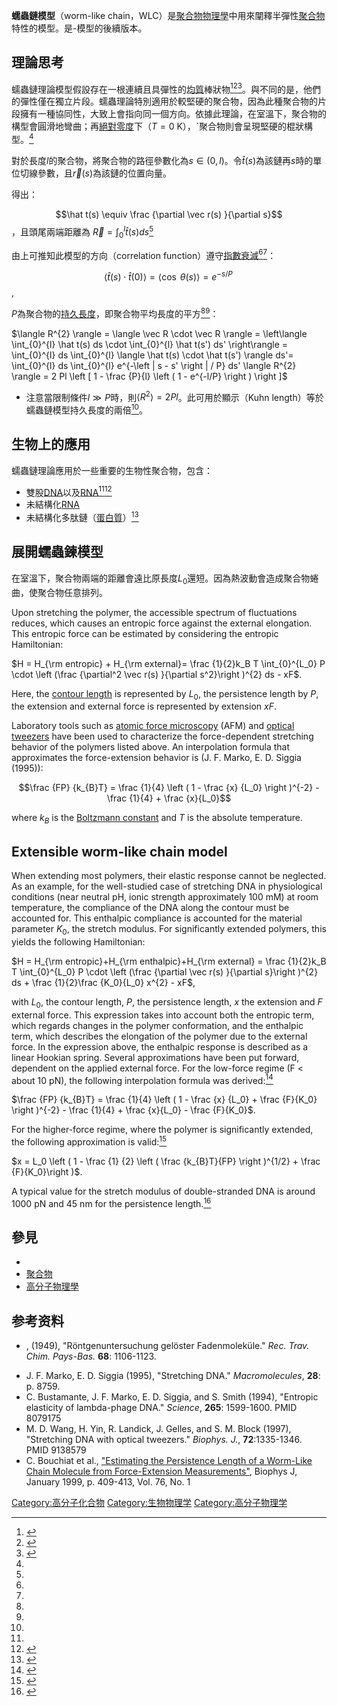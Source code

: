 '''蠕蟲鏈模型'''（worm-like chain，WLC）是[[聚合物物理學|聚合物物理學]]中用來闡釋半彈性[[聚合物|聚合物]]特性的模型。是{{le|Otto Kratky|Otto Kratky|Kratky}}-{{le|Günther Porod|Günther Porod|Porod}}模型的後續版本。

== 理論思考 ==
蠕蟲鏈理論模型假設存在一根連續且具彈性的[[各向同性|均質]]棒狀物<ref name=Doi>{{cite book | author=Doi and Edwards | title=The Theory of Polymer Dynamics | year=1999}}</ref><ref name=Rubinstein>{{cite book | author=Rubinstein and Colby | title=Polymer Physics | year=2003}}</ref><ref name=Kirby>{{cite book | author=Kirby, B.J. | title=Micro- and Nanoscale Fluid Mechanics: Transport in Microfluidic Devices | url=http://www.kirbyresearch.com/textbook | access-date=2014-10-07 | archive-date=2019-04-28 | archive-url=https://web.archive.org/web/20190428234717/http://www.kirbyresearch.com/textbook/ | dead-url=no }}</ref>。與{{le|理想鏈理論|Ideal chain|自由连接链}}不同的是，他們的彈性僅在獨立片段。蠕蟲理論特別適用於較堅硬的聚合物，因為此種聚合物的片段擁有一種協同性，大致上會指向同一個方向。依據此理論，在室溫下，聚合物的構型會圓滑地彎曲；再[[絕對零度|絕對零度]]下（<math>T = 0</math> K），ˋ聚合物則會呈現堅硬的棍狀構型。<ref name=Doi/>

對於長度<math>l</math>的聚合物，將聚合物的路徑參數化為<math>s \in(0,l)</math>。令<math>\hat t(s)</math>為該鏈再<math>s</math>時的單位切線參數，且<math>\vec r(s)</math>為該鏈的位置向量。

得出：
:<math>\hat t(s) \equiv \frac {\partial \vec r(s) }{\partial s}</math> ，且頭尾兩端距離為 <math>\vec R = \int_{0}^{l}\hat t(s) ds</math><ref name=Doi/>

由上可推知此模型的方向{{le|相關函數|correlation function}}（correlation function）遵守[[指數衰減|指數衰減]]<ref name=Doi/><ref name=Kirby/>：

:<math>\langle\hat t(s) \cdot \hat t(0)\rangle=\langle \cos \; \theta (s)\rangle = e^{-s/P}\,</math>,

<math>P</math>為聚合物的[[持久長度|持久長度]]，即聚合物平均長度的平方<ref name=Doi/><ref name=Kirby/>：

<math>
\langle R^{2} \rangle  = \langle \vec R \cdot \vec R \rangle
  = \left\langle \int_{0}^{l} \hat t(s) ds \cdot \int_{0}^{l} \hat t(s') ds' \right\rangle = \int_{0}^{l} ds \int_{0}^{l} \langle \hat t(s) \cdot \hat t(s') \rangle ds'= \int_{0}^{l} ds \int_{0}^{l} e^{-\left | s - s' \right | / P} ds' \langle R^{2} \rangle  
= 2 Pl \left [ 1 - \frac {P}{l} \left ( 1 - e^{-l/P} \right ) \right ]
</math>

* 注意當限制條件<math>l \gg P</math>時，則<math>\langle R^{2} \rangle = 2Pl</math>。此可用於顯示{{le|庫恩長度|Kuhn segment}}（Kuhn length）等於蠕蟲鏈模型持久長度的兩倍<ref name=Rubinstein/>。

== 生物上的應用 ==
蠕蟲鏈理論應用於一些重要的生物性聚合物，包含：

* 雙股[[DNA|DNA]]以及[[RNA|RNA]]<ref name=Kirby/><ref name=dekker2005>{{cite  journal  | author=J. A. Abels and F. Moreno-Herrero and T. van der Heijden and C. Dekker and N. H. Dekker | title=Single-Molecule Measurements of the Persistence Length of Double-Stranded RNA | journal=Biophysical Journal| year=2005| volume=88| pages=2737–2744| doi=10.1529/biophysj.104.052811 }}</ref>    
* 未結構化[[RNA|RNA]]
* 未結構化多肽鏈（[[蛋白質|蛋白質]]）<ref name=lapidus2002>{{cite  journal  | author=L. J. Lapidus and P. J. Steinbach and W. A. Eaton and A. Szabo and J. Hofrichter | title=Single-Molecule Effects of Chain Stiffness on the Dynamics of Loop Formation in Polypeptides. Appendix: Testing a 1-Dimensional Diffusion Model for Peptide Dynamics | journal=Journal of Physical Chemistry B| year=2002| volume=106| pages=11628–11640| doi=10.1021/jp020829v}}</ref>

== 展開蠕蟲鍊模型 ==
在室溫下，聚合物兩端的距離會遠比原長度<math>L_0</math>還短。因為熱波動會造成聚合物蜷曲，使聚合物任意排列。

Upon stretching the polymer, the accessible spectrum of fluctuations reduces, which causes an entropic force against the external elongation.
This entropic force can be estimated by considering the entropic Hamiltonian:

<math> H = H_{\rm entropic} + H_{\rm external}= \frac {1}{2}k_B T \int_{0}^{L_0} P \cdot \left (\frac {\partial^2 \vec r(s) }{\partial s^2}\right )^{2} ds - xF</math>.

Here, the [[contour_length|contour length]] is represented by <math>L_0</math>, the persistence length by <math>P</math>, the extension and external force is represented by extension <math>xF</math>.  
        
Laboratory tools such as [[atomic_force_microscopy|atomic force microscopy]] (AFM) and [[optical_tweezers|optical tweezers]] have been used to characterize the force-dependent stretching behavior of the polymers listed above. An interpolation formula that approximates the force-extension behavior is (J. F. Marko, E. D. Siggia (1995)):    
    
:<math>\frac {FP} {k_{B}T} = \frac {1}{4} \left ( 1 - \frac {x} {L_0} \right )^{-2} - \frac {1}{4} + \frac {x}{L_0}</math>
     

where <math>k_B</math> is the [[Boltzmann_constant|Boltzmann constant]] and <math>T</math> is the absolute temperature.

== Extensible worm-like chain model ==

When extending most polymers, their elastic response cannot be neglected. As an example, for the well-studied case of stretching DNA in physiological conditions (near neutral pH, ionic strength approximately 100 mM) at room temperature, the compliance of the DNA along the contour must be accounted for. This enthalpic compliance is accounted for the material parameter <math>K_0</math>, the stretch modulus. For significantly extended polymers, this yields the following Hamiltonian:

<math> H = H_{\rm entropic}+H_{\rm enthalpic}+H_{\rm external} = \frac {1}{2}k_B T \int_{0}^{L_0} P \cdot \left (\frac {\partial \vec r(s) }{\partial s}\right )^{2} ds  +  \frac {1}{2}\frac {K_0}{L_0} x^{2}  -  xF </math>,

with <math>L_0</math>, the contour length, <math>P</math>, the persistence length, <math>x</math> the extension and <math>F</math> external force. This expression takes into account both the entropic term, which regards changes in the polymer conformation, and the enthalpic term, which describes the elongation of the polymer due to the external force. In the expression above, the enthalpic response is described as a linear Hookian spring.
Several approximations have been put forward, dependent on the applied external force. For the low-force regime (F < about 10 pN), the following interpolation formula was derived:<ref>{{cite journal|last=Marko|first=J.F.|coauthors=Eric D. Siggia|title=Stretching DNA|journal=Macromolecules|year=1995|volume=28|pages=8759–8770|bibcode = 1995MaMol..28.8759M |doi = 10.1021/ma00130a008 }}</ref>

<math>\frac {FP} {k_{B}T} = \frac {1}{4} \left ( 1 - \frac {x} {L_0} + \frac {F}{K_0} \right )^{-2} - \frac {1}{4} + \frac {x}{L_0} - \frac {F}{K_0}</math>.

For the higher-force regime, where the polymer is significantly extended, the following approximation is valid:<ref>{{cite journal|last=Odijk|first=Theo|title=Stiff Chains and Filaments under Tension|journal=Macromolecules|year=1995|volume=28|pages=7016–7018|bibcode = 1995MaMol..28.7016O |doi = 10.1021/ma00124a044 }}</ref>

<math>x = L_0 \left ( 1 - \frac {1} {2} \left ( \frac {k_{B}T}{FP} \right )^{1/2} + \frac {F}{K_0}\right ) </math>.

A typical value for the stretch modulus of double-stranded DNA is around 1000 pN and 45 nm for the persistence length.<ref>{{cite journal|last=Wang|first=Michelle D.|coauthors=Hong Yin, Robert Landick, Jeff Gelles and Steven M. Block|title=Stretching DNA with Optical Tweezers|url=https://archive.org/details/sim_biophysical-journal_1997-03_72_3/page/1335|journal=Biophysical Journal|year=1997|volume=72|pages=1335–1346|bibcode = 1997BpJ....72.1335W |doi = 10.1016/S0006-3495(97)78780-0 }}</ref>

== 參見 ==
* {{le|Ideal chain}}
* [[聚合物|聚合物]]
* [[高分子物理學|高分子物理學]]

== 参考资料 ==

{{Reflist}}

* {{le|Otto Kratky|Otto Kratky|O. Kratky}}, {{le|Günther Porod|Günther Porod|G. Porod}} (1949), "Röntgenuntersuchung gelöster Fadenmoleküle." ''Rec. Trav. Chim. Pays-Bas.'' '''68''': 1106-1123.
* J. F. Marko, E. D. Siggia (1995), "Stretching DNA." ''Macromolecules'', '''28''': p. 8759.
* C. Bustamante, J. F. Marko, E. D. Siggia, and S. Smith (1994), "Entropic elasticity of lambda-phage DNA." ''Science'', '''265''': 1599-1600. PMID 8079175
* M. D. Wang, H. Yin, R. Landick, J. Gelles, and S. M. Block (1997), "Stretching DNA with optical tweezers." ''Biophys. J.'', '''72''':1335-1346. PMID 9138579
* C. Bouchiat et al., [https://web.archive.org/web/20071101001439/http://www.biophysj.org/cgi/content/abstract/76/1/409 "Estimating the Persistence Length of a Worm-Like Chain Molecule from Force-Extension Measurements"], Biophys J, January 1999, p. 409-413, Vol. 76, No. 1
<!-- this is probably more about physics than chemistry, since no reactivity is involved -->

[[Category:高分子化合物|Category:高分子化合物]]
<!-- I see no reason this should be excluded from Biophysics category -->
[[Category:生物物理学|Category:生物物理学]]
[[Category:高分子物理学|Category:高分子物理学]]
<!-- [[Category:Biology|Category:Biology]] too general -->
<!-- [[Category:Physics|Category:Physics]] too general -->